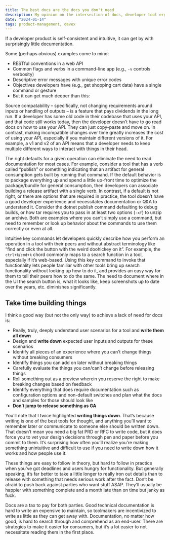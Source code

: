 ```yaml
---
title: The best docs are the docs you don't need
description: My opinion on the intersection of docs, developer tool ergonomics, and building things deliberately.
date: "2024-01-14"
tags: product-management, devex
---
```


If a developer product is self-consistent and intuitive, it can get by with surprisingly little documentation.

Some (perhaps obvious) examples come to mind:

- RESTful conventions in a web API
- Common flags and verbs in a command-line app (e.g., `-v` controls verbosity)
- Descriptive error messages with unique error codes
- Objectives developers have (e.g., get shopping cart data) have a single command or gesture
- But it can get much deeper than this:

Source compatability – specifically, not changing requirements around inputs or handling of outputs – is a feature that pays dividends in the long run. If a developer has some old code in their codebase that uses your API, and that code still works today, then the developer doesn’t have to go read docs on how to use your API. They can just copy-paste and move on. In contrast, making incompatible changes over time greatly increases the cost of using your API, especially if you maintain different versions of it. For example, a v1 and v2 of an API means that a developer needs to keep multiple different ways to interact with things in their head.

The right defaults for a given operation can eliminate the need to read documentation for most cases. For example, consider a tool that has a verb called “publish” or something indicating that an artifact for general consumption gets built by running that command. If the default behavior is to package everything up and spend a little up-front time to optimize the package/bundle for general consumption, then developers can associate building a release artifact with a single verb. In contrast, if a default is not right, or there are options that are required in practice, the tool doesn’t have a good developer experience and necessitates documentation or Q&A to understand it. Consider the dotnet publish command defaulting to debug builds, or how tar requires you to pass in at least two options (`-xf`) to unzip an archive. Both are examples where you can’t simply use a command, but need to remember or look up behavior about the commands to use them correctly or even at all.

Intuitive key commands let developers quickly describe how you perform an operation in a tool with their peers and without abstract terminology like “find and click the button with the weird doohickey on it”. For example, the `ctrl+k`/`cmd+k` chord commonly maps to a search function in a tool, especially if it’s web-based. Using this key command to invoke that functionality lets people familiar with other tools bring up search functionality without looking up how to do it, and provides an easy way for them to tell their peers how to do the same. The need to document where in the UI the search button is, what it looks like, keep screenshots up to date over the years, etc. diminishes significantly.

## Take time building things

I think a good way (but not the only way) to achieve a lack of need for docs is:

- Really, truly, deeply understand user scenarios for a tool and **write them all down**
- Design and **write down** expected user inputs and outputs for these scenarios
- Identify all pieces of an experience where you can’t change things without breaking consumers
- Identify things you can add on later without breaking things
- Carefully evaluate the things you can/can’t change before releasing things
- Roll something out as a preview wherein you reserve the right to make breaking changes based on feedback
- Identify everything that does require documentation such as configuration options and non-default switches and plan what the docs and samples for those should look like
- **Don’t jump to release something as GA**

You’ll note that I twice highlighted **writing things down**. That’s because writing is one of the best tools for thought, and anything you’ll want to remember later or communicate to someone else should be written down. That doesn’t mean you need a big fat PRD or RFC to write code, but it does force you to vet your design decisions through pen and paper before you commit to them. It’s surprising how often you’ll realize you’re making something unintuitive and difficult to use if you need to write down how it works and how people use it.

These things are easy to follow in theory, but hard to follow in practice when you’ve got deadlines and users hungry for functionality. But generally speaking, it’s far better to take a little longer to really iron out details than to release with something that needs serious work after the fact. Don’t be afraid to push back against parties who want stuff ASAP. They’ll usually be happier with something complete and a month late than on time but janky as fuck.

Docs are a tax to pay for both parties. Good technical documentation is hard to write an expensive to maintain, so toolmakers are incentivized to write as little as they can get away with. Documentation, no matter how good, is hard to search through and comprehend as an end-user. There are strategies to make it easier for consumers, but it’s a lot easier to not necessitate reading them in the first place.
